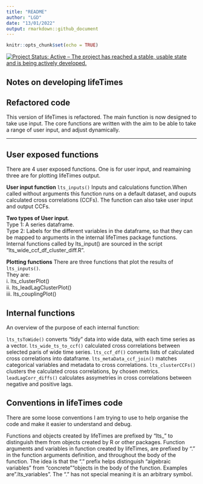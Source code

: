 ```yaml
---
title: "README"
author: "LGD"
date: "13/01/2022"
output: rmarkdown::github_document
---
```


```r
knitr::opts_chunk$set(echo = TRUE)
```

[![Project Status: Active – The project has reached a stable, usable state and is being actively developed.](https://www.repostatus.org/badges/latest/active.svg)](https://www.repostatus.org/#active)

## Notes on developing lifeTimes


Refactored code
----
This version of lifeTimes is refactored. The main function is now designed to take use input. The core functions are written with the aim to be able to take a range of user input, and adjust dynamically.

----

User exposed functions
-----
There are 4 user exposed functions. One is for user input, and reamaining three are for plotting lifeTimes output. 

**User input function**
``lts_inputs()`` Inputs and calculations function.When called without arguments this function runs on a default dataset, and ouputs calculated cross correlations (CCFs). The function can also take user input and output CCFs.

**Two types of User input**.  
Type 1: A series dataframe.  
Type 2: Labels for the different variables in the dataframe, so that they can be mapped to arguments in the internal lifeTimes package functions. Internal functions called by lts_input() are sourced in the script "lts_wide_ccf_df_cluster_diff.R".

**Plotting functions**
There are three functions that plot the results of ``lts_inputs()``.  
They are:  
i.   lts_clusterPlot()  
ii.  lts_leadLagClusterPlot()  
iii. lts_couplingPlot()

Internal functions
-----
An overview of the purpose of each internal function:

``lts_tsToWide()`` converts "tidy" data into wide data, with each time series as a vector.
``lts_wide_ts_to_ccf()`` calculated cross correlations between selected paris of wide time series.
``lts_ccf_df()`` converts lists of calculated cross correlations into dataframe.
``lts_metaData_ccf_join()`` matches categorical variables and metadata to cross correlations.
``lts_clusterCCFs()`` clusters the calculated cross correlations, by chosen metrics.
``leadLagCorr_diffs()`` calculates assymetries in cross correlations between negative and positive lags. 

Conventions in lifeTimes code
----
There are some loose conventions I am trying to use to help organise the code and make it easier to understand and debug.

Functions and objects created by lifeTimes are prefixed by "lts_" to distinguish them from objects created by R or other packages.
Function arguments and variables in function created by lifeTimes, are prefixed by "." in the function arguments definition, and throughout the body of the function. The idea is that the "." prefix helps distinguish "algebraic variables" from "concrete""objects in the body of the function. Examples are ".lts_variables". The "." has not special meaning it is an arbitrary symbol.
